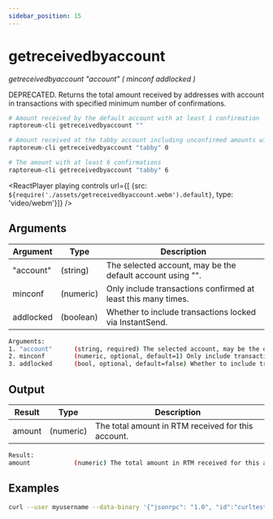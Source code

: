 ```yaml
---
sidebar_position: 15
---
```


# getreceivedbyaccount

*getreceivedbyaccount "account" ( minconf addlocked )*

DEPRECATED. Returns the total amount received by addresses with account in transactions with specified minimum number of confirmations.

```bash
# Amount received by the default account with at least 1 confirmation
raptoreum-cli getreceivedbyaccount ""

# Amount received at the tabby account including unconfirmed amounts with zero confirmations
raptoreum-cli getreceivedbyaccount "tabby" 0

# The amount with at least 6 confirmations
raptoreum-cli getreceivedbyaccount "tabby" 6
```

<ReactPlayer playing controls url={[
    {src: `${require('./assets/getreceivedbyaccount.webm').default}`, type: 'video/webm'}]} />

## Arguments

| Argument | Type | Description |
|--|--|--|
| "account" | (string) | The selected account, may be the default account using "".  |
| minconf | (numeric) | Only include transactions confirmed at least this many times.  |
| addlocked | (boolean) | Whether to include transactions locked via InstantSend.  |


```bash
Arguments:
1. "account"      (string, required) The selected account, may be the default account using "".
2. minconf        (numeric, optional, default=1) Only include transactions confirmed at least this many times.
3. addlocked      (bool, optional, default=false) Whether to include transactions locked via InstantSend.
```

## Output

| Result | Type | Description |
|--|--|--|
| amount | (numeric) | The total amount in RTM received for this account. |

```bash
Result:
amount            (numeric) The total amount in RTM received for this account.
```

## Examples

```bash
curl --user myusername --data-binary '{"jsonrpc": "1.0", "id":"curltest", "method": "getreceivedbyaccount", "params": ["tabby", 6] }' -H 'content-type: text/plain;' http://127.0.0.1:9998/
```

